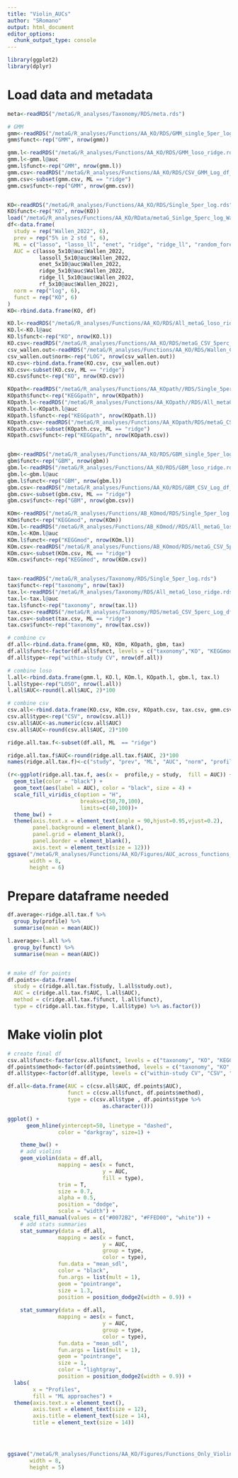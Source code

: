 ```yaml
---
title: "Violin_AUCs"
author: "SRomano"
output: html_document
editor_options: 
  chunk_output_type: console
---
```


```r
library(ggplot2)
library(dplyr)
```

# Load data and metadata

```r
meta<-readRDS("/metaG/R_analyses/Taxonomy/RDS/meta.rds")
```

```r
# GMM
gmm<-readRDS("/metaG/R_analyses/Functions/AA_KO/RDS/GMM_single_5per_log.rds")
gmm$funct<-rep("GMM", nrow(gmm))

gmm.l<-readRDS("/metaG/R_analyses/Functions/AA_KO/RDS/GMM_loso_ridge.rds")
gmm.l<-gmm.l@auc
gmm.l$funct<-rep("GMM", nrow(gmm.l))
gmm.csv<-readRDS("/metaG/R_analyses/Functions/AA_KO/RDS/CSV_GMM_Log_df_auc.rds")
gmm.csv<-subset(gmm.csv, ML == "ridge")
gmm.csv$funct<-rep("GMM", nrow(gmm.csv))


KO<-readRDS("/metaG/R_analyses/Functions/AA_KO/RDS/Single_5per_log.rds")
KO$funct<-rep("KO", nrow(KO))
load("/metaG/R_analyses/Functions/AA_KO/RData/metaG_Sinlge_5perc_log_Wallen.RData")
df<-data.frame(
  study = rep("Wallen_2022", 6),
  prev = rep("5% in 2 std ", 6),
  ML = c("lasso", "lasso_ll", "enet", "ridge", "ridge_ll", "random_forest"),
  AUC = c(lasso_5x10@auc$Wallen_2022, 
          lassoll_5x10@auc$Wallen_2022, 
          enet_5x10@auc$Wallen_2022, 
          ridge_5x10@auc$Wallen_2022, 
          ridge_ll_5x10@auc$Wallen_2022, 
          rf_5x10@auc$Wallen_2022),
  norm = rep("log", 6),
  funct = rep("KO", 6)
)
KO<-rbind.data.frame(KO, df)

KO.l<-readRDS("/metaG/R_analyses/Functions/AA_KO/RDS/All_metaG_loso_ridge.rds")
KO.l<-KO.l@auc
KO.l$funct<-rep("KO", nrow(KO.l))
KO.csv<-readRDS("/metaG/R_analyses/Functions/AA_KO/RDS/metaG_CSV_5perc_Log_df_auc.rds")
csv_wallen.out<-readRDS("/metaG/R_analyses/Functions/AA_KO/RDS/Wallen_CSV.rds")
csv_wallen.out$norm<-rep("LOG", nrow(csv_wallen.out))
KO.csv<-rbind.data.frame(KO.csv, csv_wallen.out)
KO.csv<-subset(KO.csv, ML == "ridge")
KO.csv$funct<-rep("KO", nrow(KO.csv))

KOpath<-readRDS("/metaG/R_analyses/Functions/AA_KOpath//RDS/Single_5per_log.rds")
KOpath$funct<-rep("KEGGpath", nrow(KOpath))
KOpath.l<-readRDS("/metaG/R_analyses/Functions/AA_KOpath//RDS/All_metaG_loso_ridge.rds")
KOpath.l<-KOpath.l@auc
KOpath.l$funct<-rep("KEGGpath", nrow(KOpath.l))
KOpath.csv<-readRDS("/metaG/R_analyses/Functions/AA_KOpath/RDS/metaG_CSV_5perc_Log_df_auc.rds")
KOpath.csv<-subset(KOpath.csv, ML == "ridge")
KOpath.csv$funct<-rep("KEGGpath", nrow(KOpath.csv))


gbm<-readRDS("/metaG/R_analyses/Functions/AA_KO/RDS/GBM_single_5per_log.rds")
gbm$funct<-rep("GBM", nrow(gbm))
gbm.l<-readRDS("/metaG/R_analyses/Functions/AA_KO/RDS/GBM_loso_ridge.rds")
gbm.l<-gbm.l@auc
gbm.l$funct<-rep("GBM", nrow(gbm.l))
gbm.csv<-readRDS("/metaG/R_analyses/Functions/AA_KO/RDS/GBM_CSV_Log_df_auc.rds")
gbm.csv<-subset(gbm.csv, ML == "ridge")
gbm.csv$funct<-rep("GBM", nrow(gbm.csv))

KOm<-readRDS("/metaG/R_analyses/Functions/AB_KOmod/RDS/Single_5per_log.rds")
KOm$funct<-rep("KEGGmod", nrow(KOm))
KOm.l<-readRDS("/metaG/R_analyses/Functions/AB_KOmod//RDS/All_metaG_loso_ridge.rds")
KOm.l<-KOm.l@auc
KOm.l$funct<-rep("KEGGmod", nrow(KOm.l))
KOm.csv<-readRDS("/metaG/R_analyses/Functions/AB_KOmod/RDS/metaG_CSV_5perc_Log_df_auc.rds")
KOm.csv<-subset(KOm.csv, ML == "ridge")
KOm.csv$funct<-rep("KEGGmod", nrow(KOm.csv))


tax<-readRDS("/metaG/R_analyses/Taxonomy/RDS/Single_5per_log.rds")
tax$funct<-rep("taxonomy", nrow(tax))
tax.l<-readRDS("/metaG/R_analyses/Taxonomy/RDS/All_metaG_loso_ridge.rds")
tax.l<-tax.l@auc
tax.l$funct<-rep("taxonomy", nrow(tax.l))
tax.csv<-readRDS("/metaG/R_analyses/Taxonomy/RDS/metaG_CSV_5perc_Log_df_auc.rds")
tax.csv<-subset(tax.csv, ML == "ridge")
tax.csv$funct<-rep("taxonomy", nrow(tax.csv))

# combine cv
df.all<-rbind.data.frame(gmm, KO, KOm, KOpath, gbm, tax)
df.all$funct<-factor(df.all$funct, levels = c("taxonomy","KO", "KEGGmod", "KEGGpath", "GMM", "GBM"), ordered = T)
df.all$type<-rep("within-study CV", nrow(df.all))

# combine loso
l.all<-rbind.data.frame(gmm.l, KO.l, KOm.l, KOpath.l, gbm.l, tax.l)
l.all$type<-rep("LOSO", nrow(l.all))
l.all$AUC<-round(l.all$AUC, 2)*100

# combine csv
csv.all<-rbind.data.frame(KO.csv, KOm.csv, KOpath.csv, tax.csv, gmm.csv, gbm.csv)
csv.all$type<-rep("CSV", nrow(csv.all))
csv.all$AUC<-as.numeric(csv.all$AUC)
csv.all$AUC<-round(csv.all$AUC, 2)*100

ridge.all.tax.f<-subset(df.all, ML  == "ridge")

ridge.all.tax.f$AUC<-round(ridge.all.tax.f$AUC, 2)*100
names(ridge.all.tax.f)<-c("study", "prev", "ML", "AUC", "norm", "profile", "type")

(r<-ggplot(ridge.all.tax.f, aes(x =  profile,y = study,  fill = AUC)) +
  geom_tile(color = "black") +
  geom_text(aes(label = AUC), color = "black", size = 4) +
  scale_fill_viridis_c(option = "H",
                       breaks=c(50,70,100),
                       limits=c(40,100))+
  theme_bw() +
  theme(axis.text.x = element_text(angle = 90,hjust=0.95,vjust=0.2),
        panel.background = element_blank(),
        panel.grid = element_blank(),
        panel.border = element_blank(),
        axis.text = element_text(size = 12)))
ggsave("/metaG/R_analyses/Functions/AA_KO/Figures/AUC_across_functions_tiles.svg", 
       width = 8, 
       height = 6)

```
# Prepare dataframe needed

```r
df.average<-ridge.all.tax.f %>%
  group_by(profile) %>%
  summarise(mean = mean(AUC))

l.average<-l.all %>%
  group_by(funct) %>%
  summarise(mean = mean(AUC))


# make df for points
df.points<-data.frame(
  study = c(ridge.all.tax.f$study, l.all$study.out),
  AUC = c(ridge.all.tax.f$AUC, l.all$AUC),
  method = c(ridge.all.tax.f$funct, l.all$funct),
  type = c(ridge.all.tax.f$type, l.all$type) %>% as.factor())
```
# Make violin plot
```r
# create final df
csv.all$funct<-factor(csv.all$funct, levels = c("taxonomy", "KO", "KEGGmod", "KEGGpath", "GBM", "GMM"))
df.points$method<-factor(df.points$method, levels = c("taxonomy", "KO", "KEGGmod", "KEGGpath", "GBM", "GMM"))
df.all$type<-factor(df.all$type, levels = c("within-study CV", "CSV", "LOSO"), ordered = T)

df.all<-data.frame(AUC = c(csv.all$AUC, df.points$AUC),
                   funct = c(csv.all$funct, df.points$method),
                   type = c(csv.all$type , df.points$type %>%
                              as.character()))

ggplot() + 
      geom_hline(yintercept=50, linetype = "dashed", 
                color = "darkgray", size=1) +

    theme_bw() +
    # add violins
    geom_violin(data = df.all,
                mapping = aes(x = funct, 
                              y = AUC, 
                              fill = type),
                trim = T,
                size = 0.7,
                alpha = 0.5,
                position = "dodge", 
                scale = "width") +
  scale_fill_manual(values = c("#0072B2", "#FFED00", "white")) +
    # add stats summaries
    stat_summary(data = df.all,
                mapping = aes(x = funct,
                              y = AUC,
                              group = type,
                              color = type),
                fun.data = "mean_sdl",
                color = "black",
                fun.args = list(mult = 1),
                geom = "pointrange",
                size = 1.3,
                position = position_dodge2(width = 0.9)) +
 
    stat_summary(data = df.all,
                mapping = aes(x = funct,
                              y = AUC,
                              group = type,
                              color = type),
                fun.data = "mean_sdl",
                fun.args = list(mult = 1),
                geom = "pointrange",
                size = 1,
                color = "lightgray",
                position = position_dodge2(width = 0.9)) +
  labs(
        x = "Profiles",
        fill = "ML approaches") +
  theme(axis.text.x = element_text(),
        axis.text = element_text(size = 12),
        axis.title = element_text(size = 14),
        title = element_text(size = 14)) 




ggsave("/metaG/R_analyses/Functions/AA_KO/Figures/Functions_Only_Violin_merged.svg", 
       width = 8, 
       height = 5) 




```
